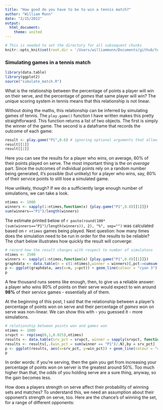 ```yaml
---
title: "How good do you have to be to win a tennis match?"
author: "William Munn"
date: "2/15/2022"
output: 
  html_document:
    theme: united
---
```


```r
# This is needed to set the directory for all subsequent chunks
knitr::opts_knit$set(root.dir = '/Users/williammunn/Documents/github/tennis/functions/')
```

### Simulating games in a tennis match

```r
library(data.table)
library(ggplot2)
source("simulate_match.R")
```

What is the relationship between the percentage of points a player will win on their serve, and the percentage of *games* that same player will win? The unique scoring system in tennis means that this relationship is not linear.

Without doing the maths, this relationship can be inferred by simulating games of tennis. The `play.game()` function I have written makes this pretty straightforward. This function returns a list of two objects. The first is simply the winner of the game. The second is a dataframe that records the outcome of each game:

```r
result <- play.game("P1",0.6) # ignoring optional arguments that allow a game to begin mid-way
result[[1]]
result[[2]]
```

Here you can see the results for a player who wins, on average, 60% of their points played on serve. The most important thing is the *on average* part. Since the outcomes of individual points rely on a random number being generated, it's possible (but unlikely) for a player who wins, say, 80% of their service points to still lose a simulated game.

How unlikely, though? If we do a sufficiently large enough number of simulations, we can take a look.

```r
ntimes <- 1000
winners <- sapply(1:ntimes,function(x) {play.game("P1",0.8)[[1]]})
sum(winners=="P1")/length(winners)
```

The estimate printed below of `r paste(round(100*(sum(winners=="P1")/length(winners)), 2), "%", sep="")` was calculated based on `r ntimes` games being played. Next question: how many times does the simulation need to be run in order for the results to be reliable? The chart below illustrates how quickly the result will converge:

```r
# record how the result changes with respect to number of simulatons
ntimes <- 2500
winners <- sapply(1:ntimes,function(x) {play.game("P1",0.8)[[1]]})
graphdata <- data.table(n = c(1:ntimes),winner = winners)[,pct:=cumsum(winner=="P1")/.I]
p <- ggplot(graphdata, aes(x=n, y=pct)) + geom_line(colour = "cyan 3")
p
```

A few thousand runs seems like enough, then, to give us a reliable answer: a player who wins 80% of points on their serve would expect to win around **98%** of their service games - essentially all of them.

At the beginning of this post, I said that the relationship between a player's percentage of points won on serve and their percentage of *games* won on serve was non-linear. We can show this with - you guessed it - more simulations.

```r
# relationship between points won and games won
ntimes <- 1000
srvpct <- rep(seq(0,1,0.025),ntimes)
results <- data.table(srv_pct = srvpct, winner = sapply(srvpct, function(x) {play.game("P1",x)[[1]]}))
results <- results[,.(win_pct = sum(winner == "P1")/.N),by = srv_pct]
p <- ggplot(results, aes(x=srv_pct, y=win_pct)) + geom_line(colour = "cyan 3", size = 0.8)
p
```

In order words: if you're serving, then the gain you get from increasing your percentage of points won on server is the greatest around 50%. Too much higher than that, the odds of you holding serve are a sure thing, anyway, so the gain becomes less.

How does a players strength on serve affect their probability of winning sets and matches? To understand this, we need an assumption about their opponent's strength on serve, too. Here are the chance's of winning the set, for a range of different opponents:






